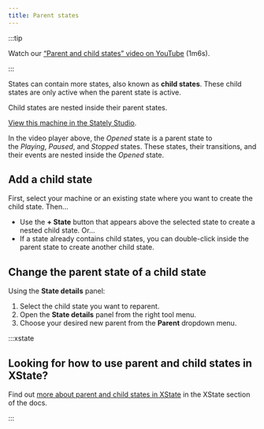 ```yaml
---
title: Parent states
---
```



:::tip

Watch our [“Parent and child states” video on YouTube](https://www.youtube.com/watch?v=aUhEdeIf_mQ&list=PLvWgkXBB3dd4I_l-djWVU2UGPyBgKfnTQ&index=5) (1m6s).

:::

States can contain more states, also known as **child states**. These child states are only active when the parent state is active.

Child states are nested inside their parent states.

<p>
<ThemedImage
  alt="Video player state machine containing closed and opened states. On the Play event, the Closed state transitions to the Opened state. The Opened state invokes a startVideo actor and has a description of “The video player should be in full-screen mode.” The Opened state contains Playing and Paused states, which are transitioned between using the Pause and Play events. There’s a Stop event from the Opened state that transitions to the final state of Stopped. There’s a delayed transition from the Stopped state back to the Closed state after 5 seconds."
  sources={{
    light: 'https://stately.ai/registry/machines/9ba5377c-aab3-4465-8909-4eea499622fa.light.png',
    dark: 'https://stately.ai/registry/machines/9ba5377c-aab3-4465-8909-4eea499622fa.dark.png',
  }}
/>
</p>

[View this machine in the Stately Studio](https://stately.ai/registry/editor/e13bef2b-bb13-4465-96ac-0bc25340688e?machineId=9ba5377c-aab3-4465-8909-4eea499622fa).

In the video player above, the *Opened* state is a parent state to the *Playing*, *Paused*, and *Stopped* states. These states, their transitions, and their events are nested inside the *Opened* state.

## Add a child state

First, select your machine or an existing state where you want to create the child state. Then…

- Use the **+ State** button that appears above the selected state to create a nested child state. Or…
- If a state already contains child states, you can double-click inside the parent state to create another child state.

## Change the parent state of a child state

Using the **State details** panel:

1. Select the child state you want to reparent.
2. Open the **State details** panel from the right tool menu.
3. Choose your desired new parent from the **Parent** dropdown menu.

:::xstate 

## Looking for how to use parent and child states in XState?

Find out [more about parent and child states in XState](/xstate/states/parent-and-child-states.mdx) in the XState section of the docs.

:::